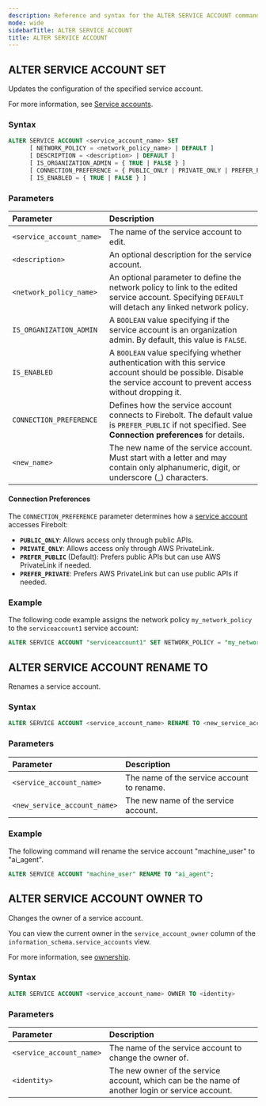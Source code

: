 ```yaml
---
description: Reference and syntax for the ALTER SERVICE ACCOUNT command.
mode: wide
sidebarTitle: ALTER SERVICE ACCOUNT
title: ALTER SERVICE ACCOUNT
---
```



## ALTER SERVICE ACCOUNT SET

Updates the configuration of the specified service account.

For more information, see [Service accounts](/Guides/managing-your-organization/service-accounts).

### Syntax

```sql
ALTER SERVICE ACCOUNT <service_account_name> SET 
      [ NETWORK_POLICY = <network_policy_name> | DEFAULT ] 
      [ DESCRIPTION = <description> | DEFAULT ]
      [ IS_ORGANIZATION_ADMIN = { TRUE | FALSE } ]
      [ CONNECTION_PREFERENCE = { PUBLIC_ONLY | PRIVATE_ONLY | PREFER_PUBLIC | PREFER_PRIVATE | DEFAULT } ]
      [ IS_ENABLED = { TRUE | FALSE } ]
```

### Parameters

| Parameter                | Description |
|:-------------------------|:------------|
| `<service_account_name>` | The name of the service account to edit. |
| `<description>`          | An optional description for the service account. |
| `<network_policy_name>`  | An optional parameter to define the network policy to link to the edited service account. Specifying `DEFAULT` will detach any linked network policy. |         
| `IS_ORGANIZATION_ADMIN`  | A `BOOLEAN` value specifying if the service account is an organization admin. By default, this value is `FALSE`. |         
| `IS_ENABLED`             | A `BOOLEAN` value specifying whether authentication with this service account should be possible. Disable the service account to prevent access without dropping it. |
| `CONNECTION_PREFERENCE`  | Defines how the service account connects to Firebolt. The default value is `PREFER_PUBLIC` if not specified. See **Connection preferences** for details. |
| `<new_name>`             | The new name of the service account. Must start with a letter and may contain only alphanumeric, digit, or underscore (_) characters. |

#### Connection Preferences  

The `CONNECTION_PREFERENCE` parameter determines how a [service account](/Guides/managing-your-organization/service-accounts) accesses Firebolt:  

* **`PUBLIC_ONLY`**: Allows access only through public APIs.  
* **`PRIVATE_ONLY`**: Allows access only through AWS PrivateLink.  
* **`PREFER_PUBLIC`** (Default): Prefers public APIs but can use AWS PrivateLink if needed.  
* **`PREFER_PRIVATE`**: Prefers AWS PrivateLink but can use public APIs if needed.  

### Example

The following code example assigns the network policy `my_network_policy` to the `serviceaccount1` service account:

```sql
ALTER SERVICE ACCOUNT "serviceaccount1" SET NETWORK_POLICY = "my_network_policy";
```

## ALTER SERVICE ACCOUNT RENAME TO

Renames a service account.

### Syntax

```sql
ALTER SERVICE ACCOUNT <service_account_name> RENAME TO <new_service_account_name>;
```

### Parameters

| Parameter          | Description                                |
|:-------------------|:-------------------------------------------|
| `<service_account_name>`     | The name of the service account to rename. |
| `<new_service_account_name>` | The new name of the service account.       |

### Example

The following command will rename the service account "machine_user" to "ai_agent".

```sql
ALTER SERVICE ACCOUNT "machine_user" RENAME TO "ai_agent";
```

## ALTER SERVICE ACCOUNT OWNER TO

Changes the owner of a service account.

You can view the current owner in the `service_account_owner` column of the `information_schema.service_accounts` view.

For more information, see [ownership](/Guides/security/ownership).

### Syntax

```sql
ALTER SERVICE ACCOUNT <service_account_name> OWNER TO <identity>
```

### Parameters

| Parameter                | Description                                                                      |
|:-------------------------|:---------------------------------------------------------------------------------|
| `<service_account_name>` | The name of the service account to change the owner of.                          |
| `<identity>`             | The new owner of the service account, which can be the name of another login or service account. |

